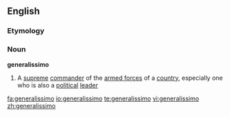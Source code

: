 ==English==
===Etymology===
{{It.}}
===Noun===
{{wikipedia}}
'''generalissimo'''
#A [[supreme]] [[commander]] of the [[armed forces]] of a [[country]], especially one who is also a [[political]] [[leader]]

[[fa:generalissimo]]
[[io:generalissimo]]
[[te:generalissimo]]
[[vi:generalissimo]]
[[zh:generalissimo]]
